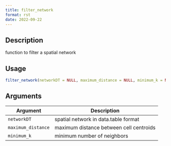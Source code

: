 ```yaml
--- 
title: filter_network 
format: rst 
date: 2022-09-22 
--- 
```


## Description

function to filter a spatial network


## Usage

```r
filter_network(networkDT = NULL, maximum_distance = NULL, minimum_k = NULL)
```


## Arguments

Argument      |Description
------------- |----------------
`networkDT`     |     spatial network in data.table format
`maximum_distance`     |     maximum distance between cell centroids
`minimum_k`     |     minimum number of neighbors


